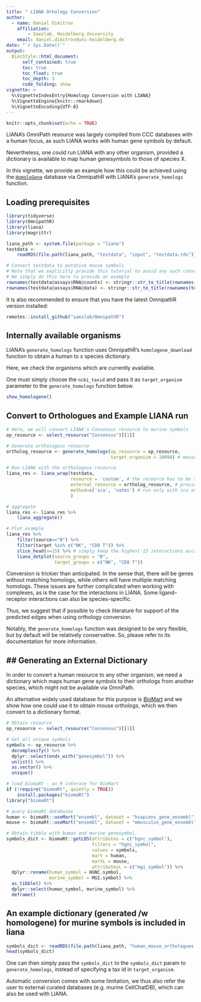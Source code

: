 ```yaml
---
title: " LIANA Orhology Conversion"
author:
  - name: Daniel Dimitrov
    affiliation:
        - Saezlab, Heidelberg University
    email: daniel.dimitrov@uni-heidelberg.de
date: "`r Sys.Date()`"
output: 
  BiocStyle::html_document:
      self_contained: true
      toc: true
      toc_float: true
      toc_depth: 3
      code_folding: show
vignette: >
  %\VignetteIndexEntry{Homology Conversion with LIANA}
  %\VignetteEngine{knitr::rmarkdown}
  %\VignetteEncoding{UTF-8}
---
```


```r
knitr::opts_chunk$set(echo = TRUE)
```

LIANA's OmniPath resource was largely compiled from CCC databases with a human focus,
as such LIANA works with human gene symbols by default.

Nevertheless, one could run LIANA with any other organism, provided a dictionary
is available to map human genesymbols to those of species X.

In this vignette, we provide an example how this could be achieved using the [`HomoloGene`](https://www.ncbi.nlm.nih.gov/homologene)
database via OmnipathR with LIANA's `generate_homologs` function. 


## Loading prerequisites
```r
library(tidyverse)
library(OmnipathR)
library(liana)
library(magrittr)

liana_path <- system.file(package = "liana")
testdata <-
    readRDS(file.path(liana_path, "testdata", "input", "testdata.rds"))

# Convert testdata to putative mouse symbols
# Note that we explicitly provide this tutorial to avoid any such conversions when working with real data
# We simply do this here to provide an example
rownames(testdata@assays$RNA@counts) <- stringr::str_to_title(rownames(testdata@assays$RNA@counts))
rownames(testdata@assays$RNA@data) <- stringr::str_to_title(rownames(testdata@assays$RNA@data))
```

It is also recommended to ensure that you have the latest OmnipathR version installed:
```r
remotes::install_github("saezlab/OmnipathR")
```


## Internally available organisms

LIANA's `generate_homologs` function uses OmnipathR's `homologene_download` 
function to obtain a human to x species dictionary.

Here, we check the organisms which are currently available.

One must simply choose the `ncbi_taxid` and pass it as `target_organism` parameter
to the `generate_homologs` function below.
```r
show_homologene()
```


## Convert to Orthologues and Example LIANA run
```r
# Here, we will convert LIANA's Consensus resource to murine symbols
op_resource <- select_resource("Consensus")[[1]]

# Generate orthologous resource
ortholog_resource <- generate_homologs(op_resource = op_resource,
                                       target_organism = 10090) # mouse

# Run LIANA with the orthologous resource
liana_res <- liana_wrap(testdata,
                        resource = 'custom', # the resource has to be set to 'custom' to work with external resources
                        external_resource = ortholog_resource, # provide orthologous resource
                        method=c('sca', 'natmi') # run only with sca and natmi for comp. time
                        )

# aggregate
liana_res <- liana_res %>%
    liana_aggregate()

# Plot example
liana_res %>%
    filter(source=="B") %>%
    filter(target %in% c("NK", "CD8 T")) %>%
    slice_head(n=15) %>% # simply keep the highest 15 interactions according to aggregate rank
    liana_dotplot(source_groups = "B",
                  target_groups = c("NK", "CD8 T"))
```


Conversion is trickier than anticipated. In the sense that, there will be genes
without matching homologs, while others will have multiple matching homologs.
These issues are further complicated when working with complexes, as is the case
for the interactions in LIANA. Some ligand–receptor interactions can also 
be species-specific. 

Thus, we suggest that if possible to check literature for support of the predicted
edges when using orthology conversion.

Notably, the `generate_homologs` function was designed to be very flexible,
but by default will be relatively conservative. So, please refer to its
documentation for more information.



## ## Generating an External Dictionary
In order to convert a human resource to any other organism, we need a dictionary
which maps human gene symbols to their orthologs from another species, which 
might not be available via OmniPath. 

An alternative widely used database for this purpose is [BioMart](https://www.ensembl.org/biomart/martview/ef9109352b17a0704bd49683fe42ac81)
and we show how one could use it to obtain mouse orthologs, which we then convert to a dictionary format.

```r
# Obtain resource
op_resource <- select_resource("Consensus")[[1]]

# Get all unique symbols
symbols <- op_resource %>%
  decomplexify() %>%
  dplyr::select(ends_with("genesymbol")) %>%
  unlist() %>%
  as.vector() %>%
  unique()

# load biomaRt - an R interace for BioMart
if (!require("biomaRt", quietly = TRUE))
    install.packages("biomaRt")
library("biomaRt")

# query biomaRt databases
human <- biomaRt::useMart("ensembl", dataset = "hsapiens_gene_ensembl")
mouse <- biomaRt::useMart("ensembl", dataset = "mmusculus_gene_ensembl")

# Obtain tibble with human and murine genesymbol.
symbols_dict <- biomaRt::getLDS(attributes = c("hgnc_symbol"),
                                filters = "hgnc_symbol",
                                values = symbols,
                                mart = human,
                                martL = mouse,
                                attributesL = c("mgi_symbol")) %>%
  dplyr::rename(human_symbol = HGNC.symbol,
                murine_symbol = MGI.symbol) %>%
  as_tibble() %>%
  dplyr::select(human_symbol, murine_symbol) %>%
  deframe()

```

## An example dictionary (generated /w homologene) for murine symbols is included in liana
```r
symbols_dict <- readRDS(file.path(liana_path, "human_mouse_orthologues.RDS"))
head(symbols_dict)
```

One can then simply pass the `symbols_dict` to the `symbols_dict` param to
`generate_homologs`, instead of specifying a tax id in `target_organism`.

Automatic conversion comes with some limitation, we thus also refer the user to
external curated databases (e.g. murine CellChatDB), which can also be used 
with LIANA.
